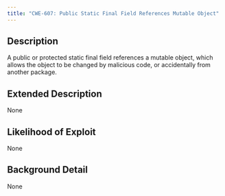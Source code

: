 ```yaml
---
title: "CWE-607: Public Static Final Field References Mutable Object"
---
```


## Description
A public or protected static final field references a mutable object, which allows the object to be changed by malicious code, or accidentally from another package.

## Extended Description
None

## Likelihood of Exploit
None

## Background Detail
None
        